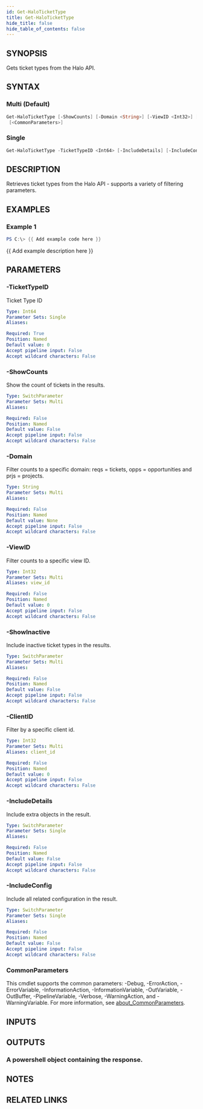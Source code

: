 ```yaml
---
id: Get-HaloTicketType
title: Get-HaloTicketType
hide_title: false
hide_table_of_contents: false
---
```


## SYNOPSIS

Gets ticket types from the Halo API.

## SYNTAX

### Multi (Default)

```powershell
Get-HaloTicketType [-ShowCounts] [-Domain <String>] [-ViewID <Int32>] [-ShowInactive] [-ClientID <Int32>]
 [<CommonParameters>]
```

### Single

```powershell
Get-HaloTicketType -TicketTypeID <Int64> [-IncludeDetails] [-IncludeConfig] [<CommonParameters>]
```

## DESCRIPTION

Retrieves ticket types from the Halo API - supports a variety of filtering parameters.

## EXAMPLES

### Example 1

```powershell
PS C:\> {{ Add example code here }}
```

{{ Add example description here }}

## PARAMETERS

### -TicketTypeID

Ticket Type ID

```yaml
Type: Int64
Parameter Sets: Single
Aliases:

Required: True
Position: Named
Default value: 0
Accept pipeline input: False
Accept wildcard characters: False
```

### -ShowCounts

Show the count of tickets in the results.

```yaml
Type: SwitchParameter
Parameter Sets: Multi
Aliases:

Required: False
Position: Named
Default value: False
Accept pipeline input: False
Accept wildcard characters: False
```

### -Domain

Filter counts to a specific domain: reqs = tickets, opps = opportunities and prjs = projects.

```yaml
Type: String
Parameter Sets: Multi
Aliases:

Required: False
Position: Named
Default value: None
Accept pipeline input: False
Accept wildcard characters: False
```

### -ViewID

Filter counts to a specific view ID.

```yaml
Type: Int32
Parameter Sets: Multi
Aliases: view_id

Required: False
Position: Named
Default value: 0
Accept pipeline input: False
Accept wildcard characters: False
```

### -ShowInactive

Include inactive ticket types in the results.

```yaml
Type: SwitchParameter
Parameter Sets: Multi
Aliases:

Required: False
Position: Named
Default value: False
Accept pipeline input: False
Accept wildcard characters: False
```

### -ClientID

Filter by a specific client id.

```yaml
Type: Int32
Parameter Sets: Multi
Aliases: client_id

Required: False
Position: Named
Default value: 0
Accept pipeline input: False
Accept wildcard characters: False
```

### -IncludeDetails

Include extra objects in the result.

```yaml
Type: SwitchParameter
Parameter Sets: Single
Aliases:

Required: False
Position: Named
Default value: False
Accept pipeline input: False
Accept wildcard characters: False
```

### -IncludeConfig

Include all related configuration in the result.

```yaml
Type: SwitchParameter
Parameter Sets: Single
Aliases:

Required: False
Position: Named
Default value: False
Accept pipeline input: False
Accept wildcard characters: False
```

### CommonParameters

This cmdlet supports the common parameters: -Debug, -ErrorAction, -ErrorVariable, -InformationAction, -InformationVariable, -OutVariable, -OutBuffer, -PipelineVariable, -Verbose, -WarningAction, and -WarningVariable. For more information, see [about_CommonParameters](http://go.microsoft.com/fwlink/?LinkID=113216).

## INPUTS

## OUTPUTS

### A powershell object containing the response.

## NOTES

## RELATED LINKS
